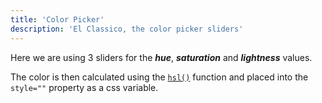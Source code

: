 ```yaml
---
title: 'Color Picker'
description: 'El Classico, the color picker sliders'
---
```






Here we are using 3 sliders for the _**hue**_, _**saturation**_ and _**lightness**_ values. 

The color is then calculated using the [`hsl()`](https://developer.mozilla.org/en-US/docs/Web/CSS/color_value/hsl()) function and
placed into the `style=""` property as a css variable.

<Demo name="El Classico / Color Sliders" panel="css" client:visible>
  <ColorPicker client:visible />
</Demo>

<Demo name="Demo of the Slider Styles" panel="css" client:visible>
  <Code slot="svelte" code={cleanImport(ColorPickerRaw)} lang="svelte" />
  <Code slot="css" code={ColorPickerCss} lang="css" />
</Demo>